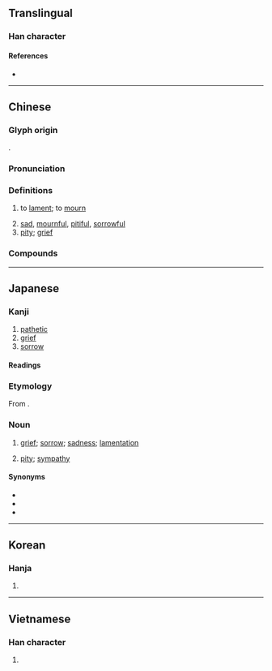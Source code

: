 {{character info/new}}
==Translingual==

===Han character===
{{Han char|rn=30|rad=口|as=06|sn=9|four=00732|canj=YRHV|ids=⿳亠口𧘇}}

====References====
* {{Han ref|kx=0188.110|dkj=03580|dj=0407.110|hdz=10620.100|uh=54C0|ud=21696|bh=AB73|bd=43891}}

----

==Chinese==
{{zh-forms}}

===Glyph origin===
{{Han etym}}
{{Han compound|ls=psc|衣|口|c1=p|c2=s|t2=mouth}}.

===Pronunciation===
{{zh-pron
|m=āi
|m-s=
|c=oi1
|c-t=
|g=
|h=pfs=ôi;gd=oi1
|j=
|mb=uói
|md=ăi
|mn=ai
|mn-t=ai1
|w=2e
|x=
|mc=y
|oc=y
|cat=v,a,n
}}

===Definitions===
{{zh-hanzi}}

# to [[lament]]; to [[mourn]]
#: {{zh-x|哀悼|to lament, to mourn}}
#: {{zh-x|哀求|to beg, to implore}}
# [[sad]], [[mournful]], [[pitiful]], [[sorrowful]]
# [[pity]]; [[grief]]
#: {{zh-x|哀痛|to grieve, grief}}

===Compounds===
{{zh-der|哀傷|哀哭|哀歌:elegy|七哀|乞哀告憐|可哀|哀兵|哀兵必勝|哀冊|哀厲|哀吟|哀告|哀哀|哀哀欲絕|哀哉|哀子|哀家|哀弔|哀思|哀怨|哀恫|哀悼|哀悽|哀愁|哀愍|哀感頑豔|哀慟|哀憐|哀懇|哀戚|哀啟|哀杖|哀榮|哀樂|哀歎|哀毀骨立|哀求|哀江南賦|哀江頭|哀泣|哀王孫|哀痛|哀矜|哀素|哀絲豪竹|哀而不傷|哀腸百轉|哀號|哀訴|哀詔|哀誄|哀豔|哀輓|哀辭|哀音|哀鳴|哀鴻|哀鴻遍地|哀鴻遍野|喜怒哀樂|嗚呼哀哉|孤哀子|息哀|悲哀|憂國哀民|於呼哀哉|獨弦哀歌|生榮死哀|矜哀|節哀|節哀順變|羊角哀|致哀|舉哀|苦苦哀求|莫里哀|誌哀|銜哀致誠|鴻雁哀鳴|默哀}}

----

==Japanese==

===Kanji===
{{ja-kanji|grade=c|rs=口06}}

# [[pathetic]]
# [[grief]]
# [[sorrow]]

====Readings====
{{ja-readings
|goon=あい, お
|kanon=あい
|kun=あわ-れ, あわ-れむ, かな-し.い
}}

===Etymology===
{{ja-kanjitab|あい|yomi=o}}
From {{der|ja|ltc|sort=あい|-}} {{ltc-l|哀}}.

===Noun===
{{ja-noun|あい}}

# [[grief]]; [[sorrow]]; [[sadness]]; [[lamentation]]
#: {{ja-usex-inline|'''哀'''を思う|'''あい''' を おも.う|to feel grief; to grieve; to mourn; lament}}
# [[pity]]; [[sympathy]]

====Synonyms====
* {{ja-r|悲しみ|かなしみ}}
* {{ja-r|嘆き|なげき}}
* {{ja-r|憂い|うれい}}

----

==Korean==

===Hanja===
{{ko-hanja|hangeul=애|mr=ae}}

# {{defn|lang=ko|sort=口06}}

----

==Vietnamese==

===Han character===
{{vi-hantu|[[ai]]|rs=口06}}

# {{defn|lang=vi|sort=口06}}